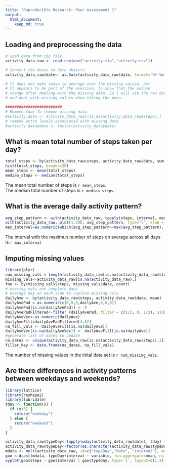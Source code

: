 ```yaml
---
title: "Reproducible Research: Peer Assessment 1"
output: 
  html_document:
    keep_md: true
---
```



## Loading and preprocessing the data
```r
# Load data from zip file
activity_data_raw <- read.csv(unz("activity.zip","activity.csv"))

# Convert the dates to date objects
activity_data_raw$date<- as.Date(activity_data_raw$date, format='%Y-%m-%d')

# It does not make sense to average over the missing valuse, but 
# It appears to be part of the exercise, to show that the valuse 
# change after dealing with the missing data. So I will use the raw data
# and deal with missing values when taking the mean.

#########################
# Remove Code To remove missing data
#activity_data <- activity_data_raw[!is.na(activity_data_raw$steps),]
# remove extra levels associated with missing data
#activity_data$date <- factor(activity_data$date)

```


## What is mean total number of steps taken per day?
```r
total_steps <- by(activity_data_raw$steps, activity_data_raw$date, sum, na.rm=TRUE )
hist(total_steps, breaks=20)
mean_steps <- mean(total_steps)
median_steps <- median(total_steps)

```
The mean total number of steps is `r mean_steps`.    
The median total number of steps is `r median_steps`.  

## What is the average daily activity pattern?
```r
avg_step_pattern <- with(activity_data_raw, tapply(steps, interval, mean, na.rm=TRUE))
with(activity_data_raw, plot(1:288, avg_step_pattern, type="l", xlab = "Time Interval", ylab = "Average Steps"))
max_interval=as.numeric(which(avg_step_pattern==max(avg_step_pattern), arr.ind=TRUE))
```

The interval with the maximun number of steps on average across all days is `r max_interval`  

## Imputing missing values
```r
library(plyr) 
num_missing_vals = length(activity_data_raw[is.na(activity_data_raw$steps),1])
missing_vals<-activity_data_raw[is.na(activity_data_raw),]
foo <- by(missing_vals$steps, missing_vals$date, count)
# missing vals are complete days
# average day on each side to replace missing vals
dailyAve <- by(activity_data_raw$steps, activity_data_raw$date, mean)
dailyAvePad = as.numeric(c(0,0,0,dailyAve,0,0,0))
dailyAvePad[is.na(dailyAvePad)] <- 0
dailyAvePadFiltered<-filter (dailyAvePad, filter = c(1/2, 0, 1/2), sides=2)
dailyAveVec<-as.numeric(dailyAve)
dailyAveFill=dailyAvePadFiltered[4:62]
na_fill_vals <- dailyAveFill[is.na(dailyAve)]
dailyAveVec[is.na(dailyAveVec)] <- dailyAveFill[is.na(dailyAve)]
#generate list of dates to update
na_dates <- unique(activity_data_raw[is.na(activity_data_raw$steps),2])
filler_key <- data.frame(na_dates, na_fill_vals)
```

The number of missing values in the inital data set is `r num_missing_vals`.    

## Are there differences in activity patterns between weekdays and weekends?
```r
library(lattice)
library(reshape2)
library(lubridate)
tday <- function(x) {
  if (x<5) {
    return("weekday")
  } else {
    return("weekend")
  }
}

activity_data_raw$typeDay<-lapply(wday(activity_data_raw$date), tday)
activity_data_raw$typeDay<-factor(as.character(activity_data_raw$typeDay))
mdata <- melt(activity_data_raw, id=c("typeDay","date", "interval"), measure.vars = c("steps"))
goo <-dcast(mdata, typeDay+interval ~ variable, fun.aggregate=mean, na.rm=TRUE)
xyplot(goo$steps ~ goo$interval | goo$typeDay, type='l', layout=c(1,2), xlab = "Time Interval", ylab = "Average Steps")
```
